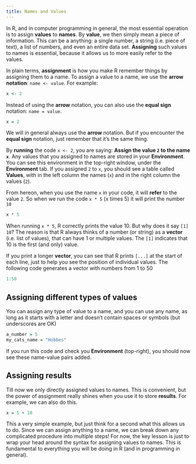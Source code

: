 ```yaml
---
title: Names and Values
---
```


In R, and in computer programming in general, the most essential operation is to assign **values** to **names**.
By **value**, we then simply mean a piece of information. This can be a anything: a single number, a string (i.e. piece of text), a list of numbers, and even an entire data set. 
**Assigning** such values to names is essential, because it allows us to more easily refer to the values. 

In plain terms, **assignment** is how you make R remember things by assigning them to a name. To assign a value to a name, we use the **arrow notation**: `name <- value`. For example:

```r
x <- 2
```

::: {.callout-note title="Good to know: you can also use `x = 2`" collapse="true"}
Instead of using the **arrow** notation, you can also use the **equal sign** notation: `name = value`.

```r
x = 2
```

We will in general always use the **arrow** notation. But if you encounter the **equal sign** notation, just remember that it's the same thing.
:::

By **running** the code `x <- 2`, you are saying: **Assign the value `2` to the name `x`**. 
Any values that you assigned to names are stored in your **Environment**. You can see this environment in the top-right window, under the **Environment** tab.
If you assigned `2` to `x`, you should see a table called **Values**, with in the left column the names (`x`) and in the right column the values (`2`).

From hereon, when you use the name `x` in your code, it will **refer** to the value `2`. So when we run the code `x * 5` (x times 5) it will print the number `10`

```r
x * 5
```



::: {.callout-note title="Why does R print a [1] before the result?" collapse="true"}
When running `x * 5`, R correctly prints the value 10. But why does it say `[1] 10`?
The reason is that R always thinks of a number (or string) as a **vector** (i.e. list of values), that can have 1 or multiple values. 
The `[1]` indicates that 10 is the first (and only) value.

If you print a longer **vector**, you can see that R prints `[...]` at the start of each line, just to help you see the position of individual values.
The following code generates a vector with numbers from 1 to 50

```r
1:50
```
:::


## Assigning different types of values

You can assign any type of value to a name, and you can use any name, as long as it starts with a letter and doesn't contain spaces or symbols (but underscores are OK)

```r
a_number = 5
my_cats_name = "Hobbes"
```

If you run this code and check you **Environment** (top-right), you should now see these name-value pairs added.


## Assigning results 

Till now we only directly assigned values to names. This is convenient, but the power of assignment really shines when you use it to store **results**. 
For example, we can also do this.

```r
x = 5 + 10
```

This a very simple example, but just think for a second what this allows us to do. 
Since we can assign anything to a name, we can break down any complicated procedure into multiple steps! 
For now, the key lesson is just to wrap your head around the syntax for assigning values to names. 
This is fundamental to everything you will be doing in R (and in programming in general). 




